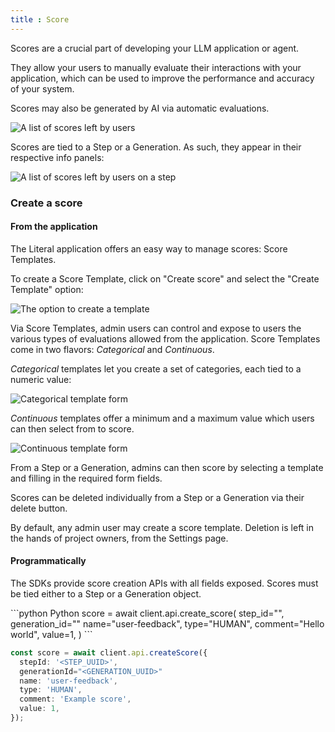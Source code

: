 ```yaml
---
title : Score
---
```


Scores are a crucial part of developing your LLM application or agent.

They allow your users to manually evaluate their interactions with your application, which can be used
to improve the performance and accuracy of your system.

Scores may also be generated by AI via automatic evaluations. 

<Frame caption="Example of Scores collected on Literal">     
  <img
    src="/images/scores.png"
    alt="A list of scores left by users"
  />
</Frame>

Scores are tied to a Step or a Generation. As such, they appear in their respective info panels:

<Frame caption="Example of Scores on a Step">
  <img
    src="/images/scores-on-step.png"
    alt="A list of scores left by users on a step"
  />
</Frame>

### Create a score

#### From the application

The Literal application offers an easy way to manage scores: Score Templates. 

To create a Score Template, click on "Create score" and select the "Create Template" option:

<Frame caption="Create Template option">
  <img
    src="/images/create-score-template.png"
    alt="The option to create a template"
  />
</Frame>

Via Score Templates, admin users can control and expose to users the various types of evaluations
allowed from the application. Score Templates come in two flavors: *Categorical* and *Continuous*. 

*Categorical* templates let you create a set of categories, each tied to a numeric value:

<Frame caption="Create categorical Score Template">
  <img
    src="/images/create-categorical-template.png"
    alt="Categorical template form"
  />
</Frame>

*Continuous* templates offer a minimum and a maximum value which users can then select from to score.

<Frame caption="Create continuous Score Template">
  <img
    src="/images/create-continuous-template.png"
    alt="Continuous template form"
  />
</Frame>

From a Step or a Generation, admins can then score by selecting a template and filling
in the required form fields.

Scores can be deleted individually from a Step or a Generation via their delete button.

By default, any admin user may create a score template. Deletion is left in the hands of
project owners, from the Settings page.

#### Programmatically

The SDKs provide score creation APIs with all fields exposed. Scores must be tied either
to a Step or a Generation object.

<CodeGroup>
```python Python
score = await client.api.create_score(
            step_id="<STEP_UUID>",
            generation_id="<GENERATION_UUID>"
            name="user-feedback",
            type="HUMAN",
            comment="Hello world",
            value=1,
        )
```

```typescript TypeScript
const score = await client.api.createScore({
  stepId: '<STEP_UUID>',
  generationId="<GENERATION_UUID>"
  name: 'user-feedback',
  type: 'HUMAN',
  comment: 'Example score',
  value: 1,
});
```
</CodeGroup>


